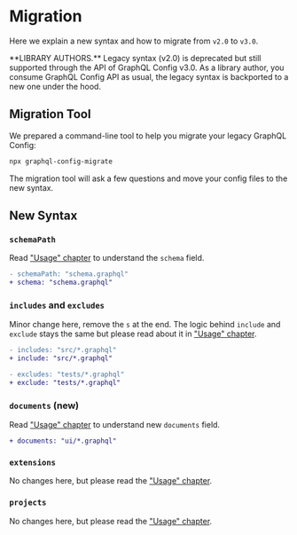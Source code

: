 
# Migration

Here we explain a new syntax and how to migrate from `v2.0` to `v3.0`.

<Callout type="warning" emoji="⚠️">
  **LIBRARY AUTHORS.** Legacy syntax (v2.0) is deprecated but still supported through the API of GraphQL Config v3.0. As
  a library author, you consume GraphQL Config API as usual, the legacy syntax is backported to a new one under the
  hood.
</Callout>

## Migration Tool

We prepared a command-line tool to help you migrate your legacy GraphQL Config:

```sh
npx graphql-config-migrate
```

The migration tool will ask a few questions and move your config files to the new syntax.

## New Syntax

### `schemaPath`

Read ["Usage" chapter](usage#schema) to understand the `schema` field.

```diff
- schemaPath: "schema.graphql"
+ schema: "schema.graphql"
```

### `includes` and `excludes`

Minor change here, remove the `s` at the end. The logic behind `include` and `exclude` stays the same but please read about it in ["Usage" chapter](usage#include--exclude).

```diff
- includes: "src/*.graphql"
+ include: "src/*.graphql"
```

```diff
- excludes: "tests/*.graphql"
+ exclude: "tests/*.graphql"
```

### `documents` (new)

Read ["Usage" chapter](usage#documents) to understand new `documents` field.

```diff
+ documents: "ui/*.graphql"
```

### `extensions`

No changes here, but please read the ["Usage" chapter](usage#extensions).

### `projects`

No changes here, but please read the ["Usage" chapter](usage#projects).
